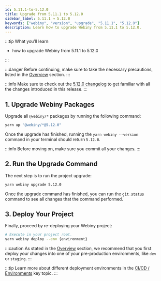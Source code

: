 ```yaml
---
id: 5.11.1-to-5.12.0
title: Upgrade from 5.11.1 to 5.12.0
sidebar_label: 5.11.1 → 5.12.0
keywords: ["webiny", "version", "upgrade", "5.11.1", "5.12.0"]
description: Learn how to upgrade Webiny from 5.11.1 to 5.12.0.
---
```



:::tip What you’ll learn

- how to upgrade Webiny from 5.11.1 to 5.12.0

:::

:::danger
Before continuing, make sure to take the necessary precautions, listed in the [Overview](/docs/how-to-guides/upgrade-webiny/overview#-precaution-measures) section.
:::

:::info
Make sure to check out the [5.12.0 changelog](/docs/changelog/v5.12.0) to get familiar with all the changes introduced in this release.
:::

## 1. Upgrade Webiny Packages

Upgrade all `@webiny/*` packages by running the following command:

```bash
yarn up "@webiny/*@5.12.0"
```

Once the upgrade has finished, running the `yarn webiny --version` command in your terminal should return `5.12.0`.

:::info
Before moving on, make sure you commit all your changes.
:::

## 2. Run the Upgrade Command

The next step is to run the project upgrade:

```bash
yarn webiny upgrade 5.12.0
```

Once the upgrade command has finished, you can run the [`git status`](https://git-scm.com/docs/git-status) command to see all changes that the command performed.

## 3. Deploy Your Project

Finally, proceed by re-deploying your Webiny project:

```bash
# Execute in your project root.
yarn webiny deploy --env {environment}
```

:::caution
As stated in the [Overview](/docs/how-to-guides/upgrade-webiny/overview#pre-production-environments-first) section, we recommend that you first deploy your changes into one of your pre-production environments, like `dev` or `staging`.
:::

:::tip
Learn more about different deployment environments in the [CI/CD / Environments](/docs/key-topics/ci-cd/environments) key topic.
:::
